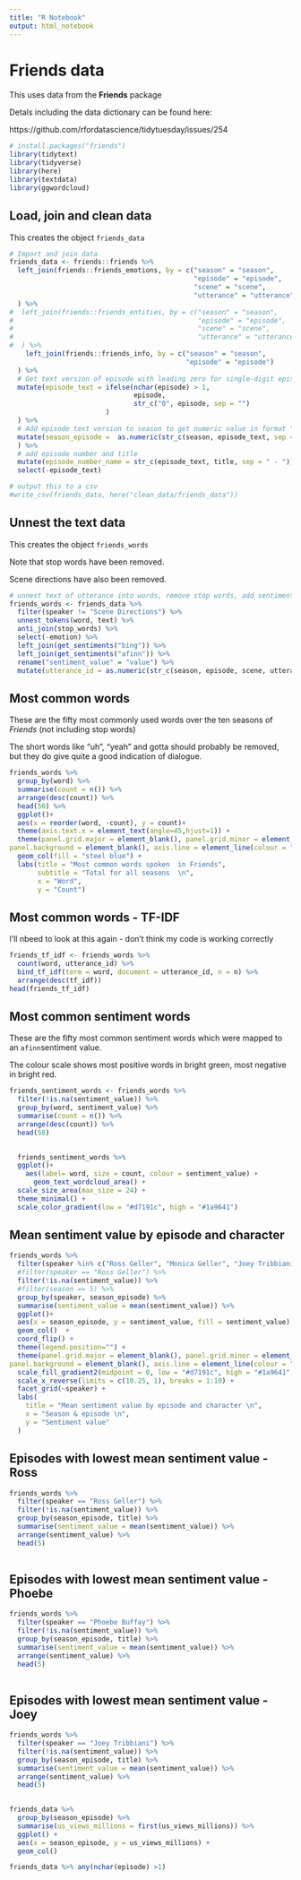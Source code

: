 ```yaml
---
title: "R Notebook"
output: html_notebook
---
```


# Friends data

This uses data from the **Friends** package

Detals including the data dictionary can be found here:

https://github.com/rfordatascience/tidytuesday/issues/254


```r
# install.packages("friends")
library(tidytext)
library(tidyverse)
library(here)
library(textdata)
library(ggwordcloud)
```



## Load, join and clean data

This creates the object `friends_data`

```r
# Import and join data
friends_data <- friends::friends %>% 
  left_join(friends::friends_emotions, by = c("season" = "season",
                                              "episode" = "episode",
                                              "scene" = "scene",
                                              "utterance" = "utterance")
  ) %>% 
#  left_join(friends::friends_entities, by = c("season" = "season",
#                                              "episode" = "episode",
#                                              "scene" = "scene",
#                                              "utterance" = "utterance")
#  ) %>% 
    left_join(friends::friends_info, by = c("season" = "season",
                                            "episode" = "episode")
  ) %>% 
  # Get text version of episode with leading zero for single-digit episodes
  mutate(episode_text = ifelse(nchar(episode) > 1,
                               episode,
                               str_c("0", episode, sep = "")
                        )
  ) %>% 
  # Add episode text version to season to get numeric value in format "season.episode"
  mutate(season_episode =  as.numeric(str_c(season, episode_text, sep = "."))          
  ) %>% 
  # add episode number and title
  mutate(episode_number_name = str_c(episode_text, title, sep = " - ")) %>% 
  select(-episode_text)

# output this to a csv
#write_csv(friends_data, here("clean_data/friends_data"))


```

## Unnest the text data

This creates the object `friends_words`

Note that stop words have been removed.

Scene directions have also been removed.




```r
# unnest text of utterance into words, remove stop words, add sentiment
friends_words <- friends_data %>%
  filter(speaker != "Scene Directions") %>% 
  unnest_tokens(word, text) %>% 
  anti_join(stop_words) %>% 
  select(-emotion) %>% 
  left_join(get_sentiments("bing")) %>% 
  left_join(get_sentiments("afinn")) %>% 
  rename("sentiment_value" = "value") %>% 
  mutate(utterance_id = as.numeric(str_c(season, episode, scene, utterance, sep = "")))
```


## Most common words

These are the fifty most commonly used words over the ten seasons of *Friends* (not including stop words)

The short words like "uh", "yeah" and gotta should probably be removed, but they do give quite a good indication of dialogue.

```r
friends_words %>% 
  group_by(word) %>% 
  summarise(count = n()) %>% 
  arrange(desc(count)) %>% 
  head(50) %>% 
  ggplot()+
  aes(x = reorder(word, -count), y = count)+
  theme(axis.text.x = element_text(angle=45,hjust=1)) +
  theme(panel.grid.major = element_blank(), panel.grid.minor = element_blank(),
panel.background = element_blank(), axis.line = element_line(colour = "black")) +
  geom_col(fill = "steel blue") +
  labs(title = "Most common words spoken  in Friends",
       subtitle = "Total for all seasons  \n",
       x = "Word",
       y = "Count")

```
## Most common words - TF-IDF

I'll nbeed to look at this again - don't think my code is working correctly
```r
friends_tf_idf <- friends_words %>%
  count(word, utterance_id) %>%
  bind_tf_idf(term = word, document = utterance_id, n = n) %>% 
  arrange(desc(tf_idf))
head(friends_tf_idf)
```

## Most common sentiment words

These are the fifty most common sentiment words which were mapped to an `afinn`sentiment value.

The colour scale shows most positive words in bright green, most negative in bright red. 

```r
friends_sentiment_words <- friends_words %>% 
  filter(!is.na(sentiment_value)) %>% 
  group_by(word, sentiment_value) %>% 
  summarise(count = n()) %>% 
  arrange(desc(count)) %>% 
  head(50)
  

  friends_sentiment_words %>% 
  ggplot()+
    aes(label= word, size = count, colour = sentiment_value) +
      geom_text_wordcloud_area() +
  scale_size_area(max_size = 24) +
  theme_minimal() +
  scale_color_gradient(low = "#d7191c", high = "#1a9641")
```




## Mean sentiment value by episode and character

```r
friends_words %>%
  filter(speaker %in% c("Ross Geller", "Monica Geller", "Joey Tribbiani", "Chandler Bing", "Rachel Green", "Phoebe Buffay")) %>% 
  #filter(speaker == "Ross Geller") %>% 
  filter(!is.na(sentiment_value)) %>% 
  #filter(season == 5) %>% 
  group_by(speaker, season_episode) %>% 
  summarise(sentiment_value = mean(sentiment_value)) %>% 
  ggplot()+
  aes(x = season_episode, y = sentiment_value, fill = sentiment_value) +
  geom_col()  +
  coord_flip() +
  theme(legend.position="") +
  theme(panel.grid.major = element_blank(), panel.grid.minor = element_blank(),
panel.background = element_blank(), axis.line = element_line(colour = "black")) +
  scale_fill_gradient2(midpoint = 0, low = "#d7191c", high = "#1a9641", mid = "#ffffbf") +
  scale_x_reverse(limits = c(10.25, 1), breaks = 1:10) +
  facet_grid(~speaker) +
  labs(
    title = "Mean sentiment value by episode and character \n",
    x = "Season & episode \n",
    y = "Sentiment value"
  )


```



## Episodes with lowest mean sentiment value - Ross
```r
 
friends_words %>%
  filter(speaker == "Ross Geller") %>% 
  filter(!is.na(sentiment_value)) %>% 
  group_by(season_episode, title) %>% 
  summarise(sentiment_value = mean(sentiment_value)) %>% 
  arrange(sentiment_value) %>% 
  head(5)
  
```


## Episodes with lowest mean sentiment value - Phoebe
```r
 
friends_words %>%
  filter(speaker == "Phoebe Buffay") %>% 
  filter(!is.na(sentiment_value)) %>% 
  group_by(season_episode, title) %>% 
  summarise(sentiment_value = mean(sentiment_value)) %>% 
  arrange(sentiment_value) %>% 
  head(5)
  
```

## Episodes with lowest mean sentiment value - Joey
```r
 
friends_words %>%
  filter(speaker == "Joey Tribbiani") %>% 
  filter(!is.na(sentiment_value)) %>% 
  group_by(season_episode, title) %>% 
  summarise(sentiment_value = mean(sentiment_value)) %>% 
  arrange(sentiment_value) %>% 
  head(5)
  
```



```r
friends_data %>% 
  group_by(season_episode) %>% 
  summarise(us_views_millions = first(us_views_millions)) %>% 
  ggplot() +
  aes(x = season_episode, y = us_views_millions) +
  geom_col()
```

```r
friends_data %>% any(nchar(episode) >1)
  
```

